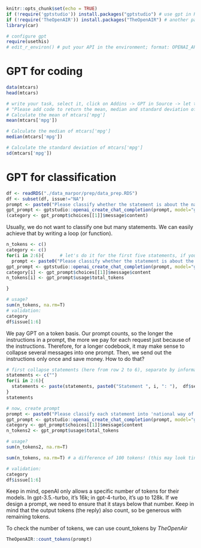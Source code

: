 ```{r setup, include=FALSE}
knitr::opts_chunk$set(echo = TRUE)
if (!require('gptstudio')) install.packages("gptstudio") # use gpt in R
if (!require('TheOpenAIR')) install.packages("TheOpenAIR") # another package to use openAI functions
library(car)

# configure gpt
require(usethis)
# edit_r_environ() # put your API in the environment; format: OPENAI_API_KEY="YOUR_KEY"

```


# GPT for coding
```{r}
data(mtcars)
head(mtcars)

# write your task, select it, click on Addins -> GPT in Source -> let the magic begin
# "Please add code to return the mean, median and standard deviation of mtcars['mpg'].")
# Calculate the mean of mtcars['mpg']
mean(mtcars['mpg'])

# Calculate the median of mtcars['mpg']
median(mtcars['mpg'])

# Calculate the standard deviation of mtcars['mpg']
sd(mtcars['mpg'])

```


# GPT for classification
```{r}
df <- readRDS("./data_marpor/prep/data_prep.RDS")
df <- subset(df, issue!="NA")
prompt <- paste0("Please classify whether the statement is about the national way of life or the economy. Please only return 'economy' or 'migration'. This is the corresponding text: ", df$sentence_context[4])
gpt_prompt <- gptstudio::openai_create_chat_completion(prompt, model="gpt-3.5-turbo") # more recent: gpt-4-turbo but also more expensive
(category <- gpt_prompt$choices[[1]]$message$content)
```


Usually, we do not want to classify one but many statements. We can easily achieve that by writing a loop (or function).
```{r}
n_tokens <- c()
category <- c()
for(i in 2:6){      # let's do it for the first five statements, if you want to classify for all, you can use "1:length(df)" but be careful, it costs money, and there are more efficient ways to handle that
  prompt <- paste0("Please classify whether the statement is about the national way of life or the economy. Please only return 'economy' or 'migration'. This is the corresponding text: ", df$sentence_context[i])
gpt_prompt <- gptstudio::openai_create_chat_completion(prompt, model="gpt-3.5-turbo") # more recent: gpt-4-turbo but also more expensive
category[i] <- gpt_prompt$choices[[1]]$message$content
n_tokens[i] <- gpt_prompt$usage$total_tokens

}

# usage? 
sum(n_tokens, na.rm=T)
# validation: 
category
df$issue[1:6]
```

We pay GPT on a token basis. Our prompt counts, so the longer the instructions in a prompt, the more we pay for each request just because of the instructions. Therefore, for a longer codebook, it may make sense to collapse several messages into one prompt. Then, we send out the instructions only once and save money. 
How to do that? 
```{r}
# first collapse statements (here from row 2 to 6), separate by information on statements
statements <- c("")
for(i in 2:6){
  statements <- paste(statements, paste0("Statement ", i, ": "),  df$sentence_context[i])
}
statements

# now, create prompt
prompt <- paste0("Please classify each statement into 'national way of life' or the 'economy'. Please only return 'economy' or 'migration' with the statement's number (e.g., 1: category, 2: category). These are the corresponding statements: ", statements)
gpt_prompt <- gptstudio::openai_create_chat_completion(prompt, model="gpt-3.5-turbo") # more recent: gpt-4-turbo but also more expensive
category <- gpt_prompt$choices[[1]]$message$content
n_tokens2 <- gpt_prompt$usage$total_tokens

# usage? 
sum(n_tokens2, na.rm=T)

sum(n_tokens, na.rm=T) # a difference of 100 tokens! (this may look tiny but we only included 5 statements!)

# validation: 
category
df$issue[1:6]
```

Keep in mind, openAI only allows a specific number of tokens for their models. In gpt-3.5.-turbo, it's 16k; in gpt-4-turbo, it's up to 128k. If we design a prompt, we need to ensure that it stays below that number. Keep in mind that the output tokens (the reply) also count, so be generous with remaining tokens. 

To check the number of tokens, we can use count_tokens by *TheOpenAir*
```{r}
TheOpenAIR::count_tokens(prompt)
```